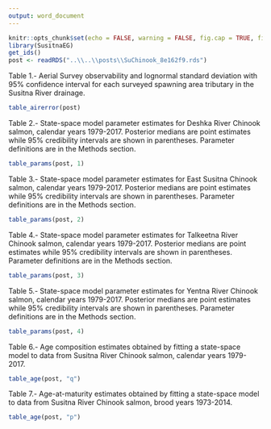 ```yaml
---
output: word_document
---
```


```r
knitr::opts_chunk$set(echo = FALSE, warning = FALSE, fig.cap = TRUE, fig.align = 'center')
library(SusitnaEG)
get_ids()
post <- readRDS("..\\..\\posts\\SuChinook_8e162f9.rds")
```


Table 1.- Aerial Survey observability and lognormal standard deviation with 95% confidence interval for each surveyed spawning area tributary in the Susitna River drainage.
```r
table_airerror(post)
``` 

Table 2.- State-space model parameter estimates for Deshka River Chinook salmon, calendar years 1979-2017. Posterior medians are point estimates while 95% credibility intervals are shown in parentheses. Parameter definitions are in the Methods section. 
```r
table_params(post, 1)
```

Table 3.- State-space model parameter estimates for East Susitna Chinook salmon, calendar years 1979-2017. Posterior medians are point estimates while 95% credibility intervals are shown in parentheses. Parameter definitions are in the Methods section. 
```r
table_params(post, 2)
```

Table 4.- State-space model parameter estimates for Talkeetna River Chinook salmon, calendar years 1979-2017. Posterior medians are point estimates while 95% credibility intervals are shown in parentheses. Parameter definitions are in the Methods section. 
```r
table_params(post, 3)
```

Table 5.- State-space model parameter estimates for Yentna River Chinook salmon, calendar years 1979-2017. Posterior medians are point estimates while 95% credibility intervals are shown in parentheses. Parameter definitions are in the Methods section. 
```r
table_params(post, 4)
```

Table 6.- Age composition estimates obtained by fitting a state-space model to data from Susitna River Chinook salmon, calendar years 1979-2017.
```r
table_age(post, "q")
```

Table 7.- Age-at-maturity estimates obtained by fitting a state-space model to data from Susitna River Chinook salmon, brood years 1973-2014.
```r
table_age(post, "p")
```
